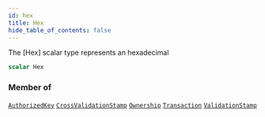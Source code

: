 ```yaml
---
id: hex
title: Hex
hide_table_of_contents: false
---
```








The [Hex] scalar type represents an hexadecimal


```graphql
scalar Hex
```




### Member of

[`AuthorizedKey`](/build/api/schema/objects/authorized-key)  <Badge class="secondary" text="object"/><Bullet />[`CrossValidationStamp`](/build/api/schema/objects/cross-validation-stamp)  <Badge class="secondary" text="object"/><Bullet />[`Ownership`](/build/api/schema/objects/ownership)  <Badge class="secondary" text="object"/><Bullet />[`Transaction`](/build/api/schema/objects/transaction)  <Badge class="secondary" text="object"/><Bullet />[`ValidationStamp`](/build/api/schema/objects/validation-stamp)  <Badge class="secondary" text="object"/>



